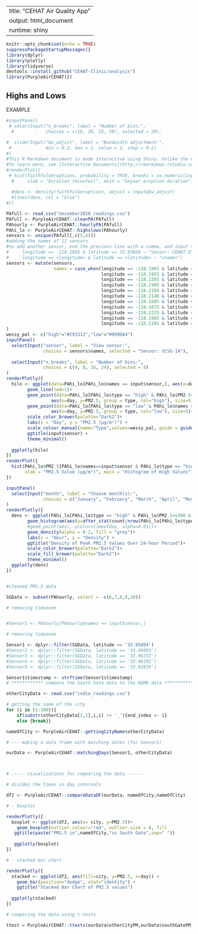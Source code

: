 
---
title: "CEHAT Air Quality App"
output: html_document
runtime: shiny
---

```r
knitr::opts_chunk$set(echo = TRUE)
suppressPackageStartupMessages({
library(dplyr)
library(plotly)
library(tidyverse)
devtools::install_github("CEHAT-Clinic/analysis")
library(PurpleAirCEHAT)})
```



## Highs and Lows

EXAMPLE

```r
#inputPanel(
 # selectInput("n_breaks", label = "Number of bins:",
  #            choices = c(10, 20, 35, 50), selected = 20),
  
#  sliderInput("bw_adjust", label = "Bandwidth adjustment:",
 #             min = 0.2, max = 2, value = 1, step = 0.2)
#)
#This R Markdown document is made interactive using Shiny. Unlike the more traditional workflow of creating static reports, you can now create documents that allow your readers to change the assumptions underlying your analysis and see the results immediately. 
#To learn more, see [Interactive Documents](http://rmarkdown.rstudio.com/authoring_shiny.html).
#renderPlot({
 # hist(faithful$eruptions, probability = TRUE, breaks = as.numeric(input$n_breaks),
  #     xlab = "Duration (minutes)", main = "Geyser eruption duration")
  
  #dens <- density(faithful$eruptions, adjust = input$bw_adjust)
  #lines(dens, col = "blue")
#})
```



```r
PAfull <- read.csv("december2020_readings.csv")
PAfull <- PurpleAirCEHAT::cleanPA(PAfull)
PAhourly <- PurpleAirCEHAT::hourlyPA(PAfull)
PAhi_lo <- PurpleAirCEHAT::highslows(PAhourly)
sensors <- unique(PAfull[,c(5,4)])
#adding the names of 11 sensors
#to add another sensor, end the previous line with a comma, and input the following info for the new sensor:
#     longitude == -118.1965 & latitude == 33.93868 ~ "Sensor: CEHAT 8",
#     longitude == <longitude> & latitude == <latitude> ~ "<name>")
sensors <- mutate(sensors,
                  names = case_when(longitude == -118.1901 & latitude == 33.94106 ~ "Sensor: SCSG-14",
                                    longitude == -118.1953 & latitude == 33.94354 ~ "Sensor: CEHAT 7-CD",
                                    longitude == -118.2201 & latitude == 33.94178 ~ "Sensor: CEHAT-01",
                                    longitude == -118.1985 & latitude == 33.96063 ~ "Sensor: CEHAT 5",
                                    longitude == -118.2184 & latitude == 33.96757 ~ "Sensor: CCA Mountainview and Olive",
                                    longitude == -118.2146 & latitude == 33.95058 ~ "Sensor: CEHAT-St. Helens-STEM",
                                    longitude == -118.1685 & latitude == 33.93553 ~ "Sensor: SCSG_15",
                                    longitude == -118.1673 & latitude == 33.92019 ~ "Sensor: SCSG_20",
                                    longitude == -118.2225 & latitude == 33.95094 ~ "Sensor: CEHAT 7-SE",
                                    longitude == -118.1965 & latitude == 33.93868 ~ "Sensor: CEHAT 8",
                                    longitude == -118.2181 & latitude == 33.96192 ~ "Sensor: CEHAT 3")
)
wessy_pal <- c("high"="#C93312","low"="#899DA4")
inputPanel(
  selectInput("sensor", label = "View sensor:",
              choices = sensors$names, selected = "Sensor: SCSG-14"),
  
  selectInput("n_breaks", label = "Number of bins:",
              choices = c(4, 8, 16, 24), selected = 8)
)
renderPlotly({
  hilo <- ggplot(data=PAhi_lo[PAhi_lo$names == input$sensor,], aes(x=day, y=PM2.5, group = day)) +
        geom_line(lwd=1)+
        geom_point(data=PAhi_lo[PAhi_lo$type == "high" & PAhi_lo$PM2.5<=300  & PAhi_lo$names == input$sensor, ], 
                 aes(x=day, y=PM2.5, group = type, col="high"), size=5)+
        geom_point(data=PAhi_lo[PAhi_lo$type == "low" & PAhi_lo$names == input$sensor, ], 
                 aes(x=day, y=PM2.5, group = type, col="low"), size=5)+
        scale_color_brewer(palette="Dark2")+
        labs(x = "Day", y = "PM2.5 (µg/m³)") +
        scale_colour_manual(name="Type",values=wessy_pal, guide = guide_legend(override.aes=aes(fill=NA)) ) +    scale_fill_manual(name="Type",values=wessy_pal) +
        ggtitle(input$sensor) +
        theme_minimal()
  
  ggplotly(hilo)
})
renderPlot({
  hist(PAhi_lo$PM2.5[PAhi_lo$names==input$sensor & PAhi_lo$type == "high"], probability = TRUE, breaks = as.numeric(input$n_breaks),
       xlab = "PM2.5 Value (µg/m³)", main = "Histogram of High Values")
})
```



```r
inputPanel(
  selectInput("month", label = "Choose month(s):",
              choices = c("January", "February", "March", "April", "May", "June", "July", "August", "September", "November", "December"), selected = "December")
)
renderPlotly({
  dens <- ggplot(PAhi_lo[PAhi_lo$type == "high" & PAhi_lo$PM2.5<=300 & months(PAhi_lo$timestamp) == input$month,], aes(x=hour, group = timeofday))+
        geom_histogram(aes(y=after_stat(count/nrow(PAhi_lo[PAhi_lo$type == "high" & PAhi_lo$PM2.5<=300,])),                color=timeofday, fill=timeofday),  alpha=0.7, stat="count", bins=4, lwd=1)+
        #geom_point(aes(, ycolor=timeofday, alpha=0.01))+
        geom_density(alpha = 0.2, fill = "grey")+
        labs(x = "Hour", y = "Density") +
        ggtitle("Density of Peak PM2.5 Values Over 24-hour Period")+
        scale_color_brewer(palette="Dark2")+
        scale_fill_brewer(palette="Dark2")+
        theme_minimal()
  ggplotly(dens)
})
```



```r
```



```r


#cleaned PM2.5 data

SGData <- subset(PAhourly, select = -c(6,7,8,9,10))

# removing timezone


#Sensor1 <- PAhourly[PAhourly$names == input$sensor,]

# removing timezone

Sensor1 <- dplyr::filter(SGData, latitude == '33.95094')
#Sensor2 <- dplyr::filter(SGData, latitude == '33.96063')
#Sensor3 <- dplyr::filter(SGData, latitude == '33.96757')
#Sensor4 <- dplyr::filter(SGData, latitude == '33.96192')
#Sensor5 <- dplyr::filter(SGData, latitude == '33.92019')

Sensor1$timestamp <- strftime(Sensor1$timestamp)
# ************ compare the South Gate data to the AQMD data *************

otherCityData <- read.csv("indio_readings.csv")

# getting the name of the city
for (i in (1:100)){
    if(substr(otherCityData[1,1],i,i) != '_'){end_index <- i}
    else {break}}

nameOfCity <- PurpleAirCEHAT::gettingCityName(otherCityData)

# --- making a data frame with matching dates (for Sensor1)

ourData <- PurpleAirCEHAT::matchingDays(Sensor1, otherCityData)



# ----- visualizations for comparing the data ------

# divides the times in day intervals

df2 <- PurpleAirCEHAT::compareDataDF(ourData, nameOfCity,nameOfCity)

# - boxplot

renderPlotly({
  boxplot <- ggplot(df2, aes(x= city, y=PM2.5))+
    geom_boxplot(outlier.colour="red", outlier.size = 8, fill                         =c("darkolivegreen3","darksalmon"),notch=T) +
   ggtitle(paste("PM2.5 in",nameOfCity,"vs South Gate",sep=" "))
   
   ggplotly(boxplot)
})

# - stacked bar chart

renderPlotly({
  stacked <- ggplot(df2, aes(fill=city, y=PM2.5, x=day)) + 
    geom_bar(position="dodge", stat="identity") +
    ggtitle("Stacked Bar Chart of PM2.5 values")
  
  ggplotly(stacked)
})

# comparing the data using t-tests

ttest = PurpleAirCEHAT::ttests(ourData$otherCityPM,ourData$southGatePM)


```





